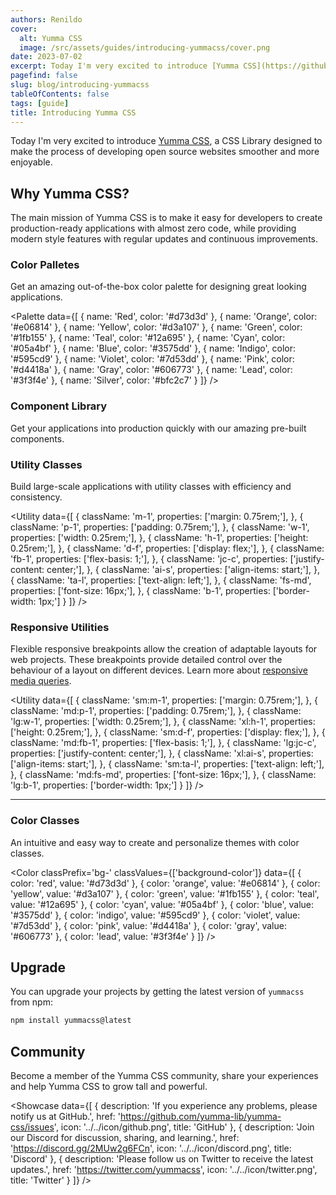 ```yaml
---
authors: Renildo
cover:
  alt: Yumma CSS
  image: /src/assets/guides/introducing-yummacss/cover.png
date: 2023-07-02
excerpt: Today I'm very excited to introduce [Yumma CSS](https://github.com/yumma-lib/yumma-css), a CSS Library designed to make the process of developing open source websites smoother and more enjoyable.
pagefind: false
slug: blog/introducing-yummacss
tableOfContents: false
tags: [guide]
title: Introducing Yumma CSS
---
```


Today I'm very excited to introduce [Yumma CSS](https://github.com/yumma-lib/yumma-css), a CSS Library designed to make the process of developing open source websites smoother and more enjoyable.


## Why Yumma CSS?

The main mission of Yumma CSS is to make it easy for developers to create production-ready applications with almost zero code, while providing modern style features with regular updates and continuous improvements.

### Color Palletes

Get an amazing out-of-the-box color palette for designing great looking applications.

<Palette
  data={[
    {
      name: 'Red',
      color: '#d73d3d'
    },
    {
      name: 'Orange',
      color: '#e06814'
    },
    {
      name: 'Yellow',
      color: '#d3a107'
    },
    {
      name: 'Green',
      color: '#1fb155'
    },
    {
      name: 'Teal',
      color: '#12a695'
    },
    {
      name: 'Cyan',
      color: '#05a4bf'
    },
    {
      name: 'Blue',
      color: '#3575dd'
    },
    {
      name: 'Indigo',
      color: '#595cd9'
    },
    {
      name: 'Violet',
      color: '#7d53dd'
    },
    {
      name: 'Pink',
      color: '#d4418a'
    },
    {
      name: 'Gray',
      color: '#606773'
    },
    {
      name: 'Lead',
      color: '#3f3f4e'
    },
    {
      name: 'Silver',
      color: '#bfc2c7'
    }
  ]}
/>

### Component Library

Get your applications into production quickly with our amazing pre-built components.

<Preview
  data = {withCollapse}
  useTabs
  useVersion = '2974781'
/>

### Utility Classes

Build large-scale applications with utility classes with efficiency and consistency.

<Utility
  data={[
    {
      className: 'm-1',
      properties: ['margin: 0.75rem;'],
    },
    {
      className: 'p-1',
      properties: ['padding: 0.75rem;'],
    },
    {
      className: 'w-1',
      properties: ['width: 0.25rem;'],
    },
    {
      className: 'h-1',
      properties: ['height: 0.25rem;'],
    },
    {
      className: 'd-f',
      properties: ['display: flex;'],
    },
    {
      className: 'fb-1',
      properties: ['flex-basis: 1;'],
    },
    {
      className: 'jc-c',
      properties: ['justify-content: center;'],
    },
    {
      className: 'ai-s',
      properties: ['align-items: start;'],
    },
    {
      className: 'ta-l',
      properties: ['text-align: left;'],
    },
    {
      className: 'fs-md',
      properties: ['font-size: 16px;'],
    },
    {
      className: 'b-1',
      properties: ['border-width: 1px;']
    }
  ]}
/>

### Responsive Utilities

Flexible responsive breakpoints allow the creation of adaptable layouts for web projects. These breakpoints provide detailed control over the behaviour of a layout on different devices. Learn more about [responsive media queries](/docs/responsive-design).

<Utility
  data={[
    {
      className: 'sm:m-1',
      properties: ['margin: 0.75rem;'],
    },
    {
      className: 'md:p-1',
      properties: ['padding: 0.75rem;'],
    },
    {
      className: 'lg:w-1',
      properties: ['width: 0.25rem;'],
    },
    {
      className: 'xl:h-1',
      properties: ['height: 0.25rem;'],
    },
    {
      className: 'sm:d-f',
      properties: ['display: flex;'],
    },
    {
      className: 'md:fb-1',
      properties: ['flex-basis: 1;'],
    },
    {
      className: 'lg:jc-c',
      properties: ['justify-content: center;'],
    },
    {
      className: 'xl:ai-s',
      properties: ['align-items: start;'],
    },
    {
      className: 'sm:ta-l',
      properties: ['text-align: left;'],
    },
    {
      className: 'md:fs-md',
      properties: ['font-size: 16px;'],
    },
    {
      className: 'lg:b-1',
      properties: ['border-width: 1px;']
    }
  ]}
/>

---

### Color Classes

An intuitive and easy way to create and personalize themes with color classes.

<Color 
  classPrefix='bg-' 
  classValues={['background-color']} 
  data={[
    { color: 'red', value: '#d73d3d' },
    { color: 'orange', value: '#e06814' },
    { color: 'yellow', value: '#d3a107' },
    { color: 'green', value: '#1fb155' },
    { color: 'teal', value: '#12a695' },
    { color: 'cyan', value: '#05a4bf' },
    { color: 'blue', value: '#3575dd' },
    { color: 'indigo', value: '#595cd9' },
    { color: 'violet', value: '#7d53dd' },
    { color: 'pink', value: '#d4418a' },
    { color: 'gray', value: '#606773' },
    { color: 'lead', value: '#3f3f4e' }
  ]}
/>

## Upgrade

You can upgrade your projects by getting the latest version of `yummacss` from npm:

```bash
npm install yummacss@latest
```

## Community

Become a member of the Yumma CSS community, share your experiences and help Yumma CSS to grow tall and powerful.

<Showcase
  data={[
    {
      description: 'If you experience any problems, please notify us at GitHub.',
      href: 'https://github.com/yumma-lib/yumma-css/issues',
      icon: '../../icon/github.png',
      title: 'GitHub'
    },
    {
      description: 'Join our Discord for discussion, sharing, and learning.',
      href: 'https://discord.gg/2MUw2g6FCn',
      icon: '../../icon/discord.png',
      title: 'Discord'
    },
    {
      description: 'Please follow us on Twitter to receive the latest updates.',
      href: 'https://twitter.com/yummacss',
      icon: '../../icon/twitter.png',
      title: 'Twitter'
    }
  ]}
/>